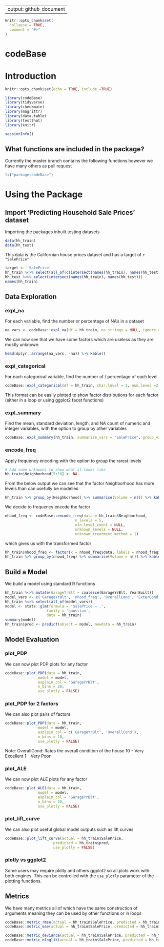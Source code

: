 
---
output: github_document
---

<!-- README.md is generated from README.Rmd. Please edit that file -->

```r
knitr::opts_chunk$set(
  collapse = TRUE,
  comment = "#>"
)
```

# codeBase

# Introduction

  ```r
knitr::opts_chunk$set(echo = TRUE, include =TRUE)
```

```r
library(codeBase)
library(tidyverse)
library(checkmate)
library(magrittr)
library(data.table)
library(testthat)
library(knitr)
```

```r
sessionInfo()
```

## What functions are included in the package?

Currently the master branch contains the following functions however we have many others as pull request
```r
ls("package:codeBase")
```

# Using the Package

## Import 'Predicting Household Sale Prices' dataset

Importing the packages inbuilt testing datasets
```r
data(hh_train)
data(hh_test)
```

This data is the Californian house prices dataset and has a target of `r "SalePrice"`

```r
target <- 'SalePrice'
hh_train %<>% select(all_of(c(intersect(names(hh_train), names(hh_test)), target)))
hh_test %<>% select(intersect(names(hh_train), names(hh_test)))
names(hh_train)
```

## Data Exploration

### expl_na
For each variable, find the number or percentage of NA's in a dataset
```r
na_vars <- codeBase::expl_na(df = hh_train, na.strings = NULL, ignore.case = FALSE) 
```


We can now see that we have some factors which are useless as they are mostly unknown:
```r
head(dplyr::arrange(na_vars, -na)) %>% kable()
```

### expl_categorical
For each categorical variable, find the number of / percentage of each level
```r
codeBase::expl_categorical(df = hh_train, char.level = 3, num.level =2)  %>% kable()
```

This format can be easily plotted to show factor distributions for each factor (either in a loop or using ggplot2 facet functions)

### expl_summary
Find the mean, standard deviation, length, and NA count of numeric and integer variables, with the option to group by other variables
```r
codeBase::expl_summary(hh_train, summarise_vars = "SalePrice", group_vars = "YrSold") %>% kable()
```

### encode_freq
Apply frequency encoding with the option to group the rarest levels
```r
# Add some unknowns to show what it looks like
hh_train$Neighborhood[5:10] <- NA
```

From the below output we can see that the factor Neighborhood has more levels than can usefully be modelled
```r
hh_train %>% group_by(Neighborhood) %>% summarise(Volume = n()) %>% kable()
```

We decide to frequency encode the factor

```r
nhood_freq <- codeBase::encode_freq(data = hh_train$Neighborhood, 
                                n_levels = 5, 
                                min_level_count = NULL, 
                                unknown_levels = NULL,
                                unknown_treatment_method = 1)
```

which gives us with the transformed factor

```r
hh_train$nhood_freq <- factor(x = nhood_freq$data, labels = nhood_freq$levels)
hh_train %>% group_by(nhood_freq) %>% summarise(Volume = n()) %>% kable()
```

## Build a Model

We build a model using standard R functions
```r
hh_train %<>% mutate(GarageYrBlt = coalesce(GarageYrBlt, YearBuilt))
model_vars <- c('GarageYrBlt', 'nhood_freq', 'OverallCond', 'ExterCond', target)
hh_train %<>% select(all_of(model_vars))
model <- stats::glm(formula = 'SalePrice ~ .',
                   family = 'gaussian',
                   data = hh_train)
summary(model)
hh_train$pred <- predict(object = model, newdata = hh_train)
```

## Model Evaluation

### plot_PDP

We can now plot PDP plots for any factor
```r
codeBase::plot_PDP(data = hh_train,
               model = model,
               explain_col = 'GarageYrBlt',
               n_bins = 20,
               use_plotly = FALSE)
```


### plot_PDP for 2 factors

We can also plot pairs of factors
```r
codeBase::plot_PDP(data = hh_train,
               model = model,
               explain_col = c('GarageYrBlt', 'OverallCond'),
               n_bins = 10,
               use_plotly = FALSE)
```

Note:
OverallCond: Rates the overall condition of the house
10 - Very Excellent
1 - Very Poor

### plot_ALE

We can now plot ALE plots for any factor
```r
codeBase::plot_ALE(data = hh_train,
               model = model,
               explain_col = 'GarageYrBlt',
               n_bins = 20,
               use_plotly = FALSE)
```



### plot_lift_curve

We can also plot useful global model outputs such as lift curves
```r
codeBase::plot_lift_curve(actual = hh_train$SalePrice,
                      predicted = hh_train$pred,
                      use_plotly = FALSE)
```

### plotly vs ggplot2

Some users may require plotly and others ggplot2 so all plots work with both engines. This can be controlled with the `use_plotly` parameter of the plotting functions.

## Metrics

We have many metrics all of which have the same construction of arguments meaning they can be used by other functions or in loops


```r

codeBase::metric_rmse(actual = hh_train$SalePrice, predicted = hh_train$pred)
codeBase::metric_mae(actual = hh_train$SalePrice, predicted = hh_train$pred)

codeBase::metric_deviance(actual = hh_train$SalePrice, predicted = hh_train$pred, family = "gaussian")
codeBase::metric_nloglik(actual = hh_train$SalePrice, predicted = hh_train$pred, family = "gaussian")

```
